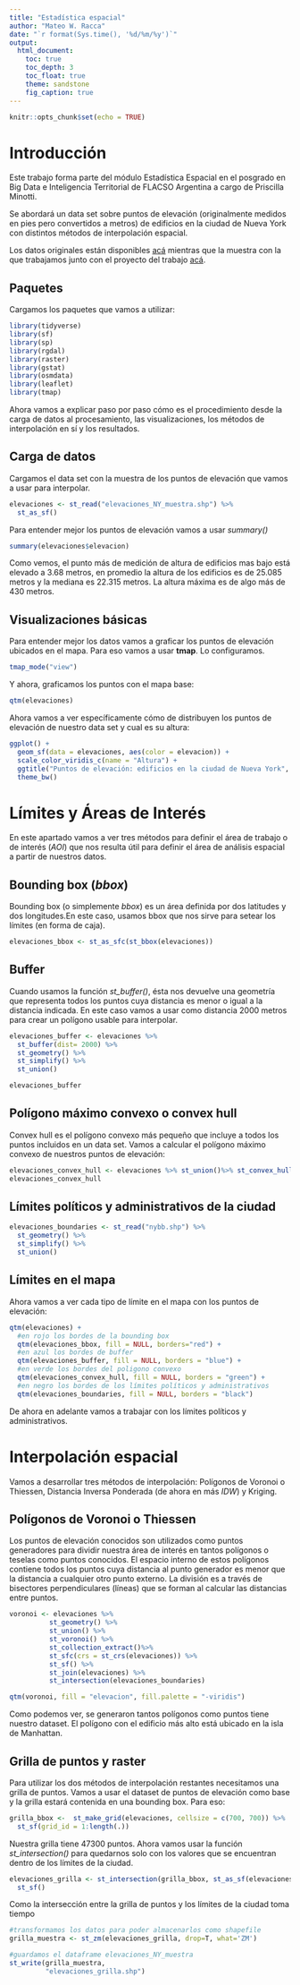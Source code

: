 ```yaml
---
title: "Estadística espacial"
author: "Mateo W. Racca"
date: "`r format(Sys.time(), '%d/%m/%y')`"
output:
  html_document:
    toc: true
    toc_depth: 3
    toc_float: true
    theme: sandstone
    fig_caption: true
---
```


```r
knitr::opts_chunk$set(echo = TRUE)
```


# Introducción


Este trabajo forma parte del módulo Estadística Espacial en el posgrado en Big Data e Inteligencia Territorial de FLACSO Argentina a cargo de Priscilla Minotti.


Se abordará un data set sobre puntos de elevación (originalmente medidos en pies pero convertidos a metros) de edificios en la ciudad de Nueva York con distintos métodos de interpolación espacial. 


Los datos originales están disponibles [acá](https://data.cityofnewyork.us/api/geospatial/szwg-xci6?method=export&format=Shapefile) mientras que la muestra con la que trabajamos junto con el proyecto del trabajo [acá](https://github.com/raccamateo/interpolacion_espacial).



## Paquetes


Cargamos los paquetes que vamos a utilizar:


```r
library(tidyverse)
library(sf)
library(sp)
library(rgdal)
library(raster)
library(gstat)
library(osmdata)
library(leaflet)
library(tmap)
```


Ahora vamos a explicar paso por paso cómo es el procedimiento desde la carga de datos al procesamiento, las visualizaciones, los métodos de interpolación en sí y los resultados.


## Carga de datos


Cargamos el data set con la muestra de los puntos de elevación que vamos a usar para interpolar.


```r
elevaciones <- st_read("elevaciones_NY_muestra.shp") %>%
  st_as_sf() 
```


Para entender mejor los puntos de elevación vamos a usar *summary()*


```r
summary(elevaciones$elevacion)
```


Como vemos, el punto más de medición de altura de edificios mas bajo está elevado a 3.68 metros, en promedio la altura de los edificios es de 25.085 metros y la mediana es 22.315 metros. La altura máxima es de algo más de 430 metros.

## Visualizaciones básicas


Para entender mejor los datos vamos a graficar los puntos de elevación ubicados en el mapa. Para eso vamos a usar **tmap**. Lo configuramos.


```r
tmap_mode("view")
```


Y ahora, graficamos los puntos con el mapa base:


```r
qtm(elevaciones)
```


Ahora vamos a ver específicamente cómo de distribuyen los puntos de elevación de nuestro data set y cual es su altura:


```r
ggplot() + 
  geom_sf(data = elevaciones, aes(color = elevacion)) + 
  scale_color_viridis_c(name = "Altura") + 
  ggtitle("Puntos de elevación: edificios en la ciudad de Nueva York", subtitle = "Altura expresada en metros") +
  theme_bw()
```


# Límites y Áreas de Interés


En este apartado vamos a ver tres métodos para definir el área de trabajo o de interés (*AOI*) que nos resulta útil para definir el área de análisis espacial a partir de nuestros datos.


## Bounding box (*bbox*)


Bounding box (o simplemente *bbox*) es un área definida por dos latitudes y dos longitudes.En este caso, usamos bbox que nos sirve para setear los límites (en forma de caja).


```r
elevaciones_bbox <- st_as_sfc(st_bbox(elevaciones))
```


## Buffer


Cuando usamos la función *st_buffer()*, ésta nos devuelve una geometría que representa todos los puntos cuya distancia es menor o igual a la distancia indicada. En este caso vamos a usar como distancia 2000 metros para crear un polígono usable para interpolar.


```r
elevaciones_buffer <- elevaciones %>% 
  st_buffer(dist= 2000) %>% 
  st_geometry() %>% 
  st_simplify() %>% 
  st_union()

elevaciones_buffer
```


## Polígono máximo convexo o convex hull


Convex hull es el polígono convexo más pequeño que incluye a todos los puntos incluidos en un data set. Vamos a calcular el polígono máximo convexo de nuestros puntos de elevación:


```r
elevaciones_convex_hull <- elevaciones %>% st_union()%>% st_convex_hull()
elevaciones_convex_hull
```


## Límites políticos y administrativos de la ciudad


```r
elevaciones_boundaries <- st_read("nybb.shp") %>%
  st_geometry() %>% 
  st_simplify() %>% 
  st_union()
```


## Límites en el mapa


Ahora vamos a ver cada tipo de límite en el mapa con los puntos de elevación:


```r
qtm(elevaciones) +
  #en rojo los bordes de la bounding box
  qtm(elevaciones_bbox, fill = NULL, borders="red") +
  #en azul los bordes de buffer
  qtm(elevaciones_buffer, fill = NULL, borders = "blue") +
  #en verde los bordes del poligono convexo
  qtm(elevaciones_convex_hull, fill = NULL, borders = "green") +
  #en negro los bordes de los límites políticos y administrativos
  qtm(elevaciones_boundaries, fill = NULL, borders = "black")
```


De ahora en adelante vamos a trabajar con los límites políticos y administrativos.


# Interpolación espacial

Vamos a desarrollar tres métodos de interpolación: Polígonos de Voronoi o Thiessen, Distancia Inversa Ponderada (de ahora en más *IDW*) y Kriging.


## Polígonos de Voronoi o Thiessen


Los puntos de elevación conocidos son utilizados como puntos generadores para dividir nuestra área de interés en tantos polígonos o teselas como puntos conocidos. El espacio interno de estos polígonos contiene todos los puntos cuya distancia al punto generador es menor que la distancia a cualquier otro punto externo. La división es a través de bisectores perpendiculares (líneas) que se forman al calcular las distancias entre puntos. 


```r
voronoi <- elevaciones %>% 
          st_geometry() %>%
          st_union() %>%
          st_voronoi() %>%
          st_collection_extract()%>%
          st_sfc(crs = st_crs(elevaciones)) %>% 
          st_sf() %>% 
          st_join(elevaciones) %>%
          st_intersection(elevaciones_boundaries)
```


```r
qtm(voronoi, fill = "elevacion", fill.palette = "-viridis")
```


Como podemos ver, se generaron tantos polígonos como puntos tiene nuestro dataset. El polígono con el edificio más alto está ubicado en la isla de Manhattan.


## Grilla de puntos y raster


Para utilizar los dos métodos de interpolación restantes necesitamos una grilla de puntos. Vamos a usar el dataset de puntos de elevación como base y la grilla estará contenida en una bounding box. Para eso:


```r
grilla_bbox <-  st_make_grid(elevaciones, cellsize = c(700, 700)) %>% 
  st_sf(grid_id = 1:length(.))
```


Nuestra grilla tiene 47300 puntos. Ahora vamos usar la función *st_intersection()* para quedarnos solo con los valores que se encuentran dentro de los límites de la ciudad.


```r
elevaciones_grilla <- st_intersection(grilla_bbox, st_as_sf(elevaciones_boundaries)) %>%
  st_sf()
```


Como la intersección entre la grilla de puntos y los límites de la ciudad toma tiempo
```r
#transformamos los datos para poder almacenarlos como shapefile
grilla_muestra <- st_zm(elevaciones_grilla, drop=T, what='ZM')

#guardamos el dataframe elevaciones_NY_muestra
st_write(grilla_muestra,
         "elevaciones_grilla.shp")
```
